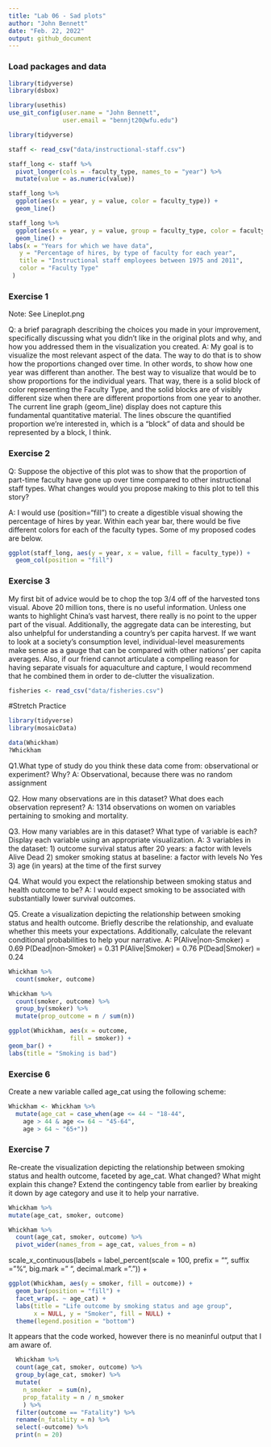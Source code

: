 ```yaml
---
title: "Lab 06 - Sad plots"
author: "John Bennett"
date: "Feb. 22, 2022"
output: github_document
---
```


### Load packages and data

```r
library(tidyverse) 
library(dsbox) 
```

```r
library(usethis)
use_git_config(user.name = "John Bennett", 
               user.email = "bennjt20@wfu.edu")
```

```r
library(tidyverse)
```

```r
staff <- read_csv("data/instructional-staff.csv")
```

```r
staff_long <- staff %>%
  pivot_longer(cols = -faculty_type, names_to = "year") %>%
  mutate(value = as.numeric(value))
```

```r
staff_long %>%
  ggplot(aes(x = year, y = value, color = faculty_type)) +
  geom_line()
```

```r
staff_long %>%
  ggplot(aes(x = year, y = value, group = faculty_type, color = faculty_type)) +
  geom_line() +
labs(x = "Years for which we have data",
   y = "Percentage of hires, by type of faculty for each year",
   title = "Instructional staff employees between 1975 and 2011",
   color = "Faculty Type"
 )
```



### Exercise 1
Note: See Lineplot.png

Q: a brief paragraph describing the choices you made in your improvement, specifically discussing what you didn’t like in the original plots and why, and how you addressed them in the visualization you created.
A: My goal is to visualize the most relevant aspect of the data. The way to do that is to show how the proportions changed over time. In other words, to show how one year was different than another. The best way to visualize that would be to show proportions for the individual years. That way, there is a solid block of color representing the Faculty Type, and the solid blocks are of visibly different size when there are different proportions from one year to another. The current line graph (geom_line) display does not capture this fundamental quantitative material. The lines obscure the quantified proportion we're interested in, which is a "block" of data and should be represented by a block, I think.

### Exercise 2
Q: Suppose the objective of this plot was to show that the proportion of part-time faculty have gone up over time compared to other instructional staff types. What changes would you propose making to this plot to tell this story?

A: I would use (position="fill") to create a digestible visual showing the percentage of hires by year. Within each year bar, there would be five different colors for each of the faculty types. Some of my proposed codes are below.

```r
ggplot(staff_long, aes(y = year, x = value, fill = faculty_type)) +
  geom_col(position = "fill")
```



### Exercise 3
My first bit of advice would be to chop the top 3/4 off of the harvested tons visual. Above 20 million tons, there is no useful information. Unless one wants to highlight China's vast harvest, there really is no point to the upper part of the visual. 
Additionally, the aggregate data can be interesting, but also unhelpful for understanding a country's per capita harvest. If we want to look at a society's consumption level, individual-level measurements make sense as a gauge that can be compared with other nations' per capita averages. 
Also, if our friend cannot articulate a compelling reason for having separate visuals for aquaculture and capture, I would recommend that he combined them in order to de-clutter the visualization. 

```r
fisheries <- read_csv("data/fisheries.csv")               
```


#Stretch Practice

```r
library(tidyverse) 
library(mosaicData)               
```

```r
data(Whickham)  
?Whickham
```


Q1.What type of study do you think these data come from: observational or experiment? Why?
A: Observational, because there was no random assignment

Q2. How many observations are in this dataset? What does each observation represent?
A: 1314 observations on women on variables pertaining to smoking and mortality.

Q3. How many variables are in this dataset? What type of variable is each? Display each variable using an appropriate visualization.
A: 3 variables in the dataset: 
1) outcome survival status after 20 years: a factor with levels Alive Dead
2) smoker smoking status at baseline: a factor with levels No Yes
3) age (in years) at the time of the first survey

Q4. What would you expect the relationship between smoking status and health outcome to be?
A: I would expect smoking to be associated with substantially lower survival outcomes.

Q5. Create a visualization depicting the relationship between smoking status and health outcome. Briefly describe the relationship, and evaluate whether this meets your expectations. Additionally, calculate the relevant conditional probabilities to help your narrative. 
A: 
P(Alive|non-Smoker) = 0.69
P(Dead|non-Smoker) = 0.31
P(Alive|Smoker) = 0.76
P(Dead|Smoker) = 0.24


```r
Whickham %>%
  count(smoker, outcome)
```

```r
Whickham %>%
  count(smoker, outcome) %>%
  group_by(smoker) %>%
  mutate(prop_outcome = n / sum(n))
```  

```r
ggplot(Whickham, aes(x = outcome,
                 fill = smoker)) +     
geom_bar() +
labs(title = "Smoking is bad")
```


### Exercise 6
Create a new variable called age_cat using the following scheme:

```r
Whickham <- Whickham %>%
  mutate(age_cat = case_when(age <= 44 ~ "18-44",
    age > 44 & age <= 64 ~ "45-64",
    age > 64 ~ "65+"))
```

### Exercise 7
Re-create the visualization depicting the relationship between smoking status and health outcome, faceted by age_cat. What changed? What might explain this change? Extend the contingency table from earlier by breaking it down by age category and use it to help your narrative.

```r
Whickham %>%
mutate(age_cat, smoker, outcome)
```
  
  
```r
Whickham %>%
  count(age_cat, smoker, outcome) %>%
  pivot_wider(names_from = age_cat, values_from = n) 
```  
  
  scale_x_continuous(labels = label_percent(scale = 100,
  prefix = "",
  suffix = "%",
  big.mark = " ",
  decimal.mark = ".")) +
  
```r
ggplot(Whickham, aes(y = smoker, fill = outcome)) +
  geom_bar(position = "fill") +
  facet_wrap(. ~ age_cat) +
  labs(title = "Life outcome by smoking status and age group",
       x = NULL, y = "Smoker", fill = NULL) +
  theme(legend.position = "bottom")
```   
  
  
  It appears that the code worked, however there is no meaninful output that I am aware of. 
  
```r
  Whickham %>%
  count(age_cat, smoker, outcome) %>%
  group_by(age_cat, smoker) %>%
  mutate(
    n_smoker  = sum(n),
    prop_fatality = n / n_smoker
    ) %>%
  filter(outcome == "Fatality") %>%
  rename(n_fatality = n) %>%
  select(-outcome) %>%
  print(n = 20)
```
  




  

